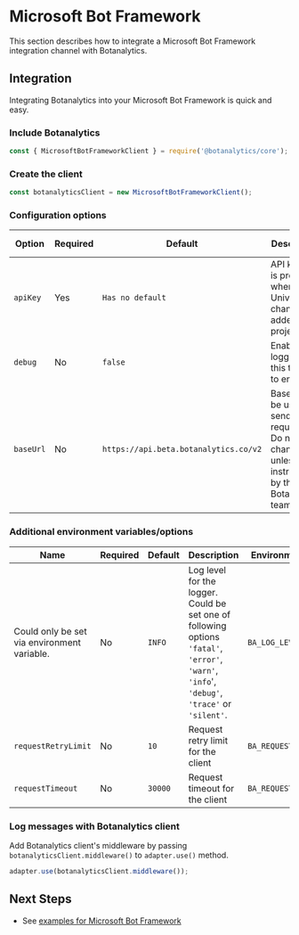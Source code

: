 

# Microsoft Bot Framework

This section describes how to integrate a Microsoft Bot Framework integration channel with Botanalytics.

<V3Warning />



## Integration

Integrating Botanalytics into your Microsoft Bot Framework is quick and easy.

### Include Botanalytics

```js
const { MicrosoftBotFrameworkClient } = require('@botanalytics/core');
```

### Create the client

```js
const botanalyticsClient = new MicrosoftBotFrameworkClient();
```

### Configuration options

| Option        				| Required				| Default      	| Description | Environment Variable
| -------- 				| ------------ 			| ------- 				| ------	    | -----
| `apiKey`    | Yes						| `Has no default`          |  API key that is provided when a Universal channel is added to a project. | ```BA_API_KEY```
| `debug`    | No						| `false`           |  Enables logging. Set this to `true` to enable. | ```BA_DEBUG```
| `baseUrl`    | No						| `https://api.beta.botanalytics.co/v2`           | Base URL to be used for sending requests. Do not change this unless instructed by the Botanalytics team. | ```BA_BASE_URL```


### Additional environment variables/options
| Name        				| Required				| Default      	| Description | Environment Variable
| -------- 				| ------------ 			| ------- 				| ------	    | -----
| Could only be set via environment variable.    | No                       | `INFO`          |  Log level for the logger. Could be set one of following options `'fatal'`, `'error'`, `'warn'`, `'info`', `'debug'`, `'trace'` or `'silent'`.  | ```BA_LOG_LEVEL```
| `requestRetryLimit`    | No						| `10`           |  Request retry limit for the client | ```BA_REQUEST_RETRY_LIMIT```
| `requestTimeout`    | No						| `30000`           | Request timeout for the client  | ```BA_REQUEST_TIMEOUT```


### Log messages with Botanalytics client

Add Botanalytics client's middleware by passing `botanalyticsClient.middleware()` to `adapter.use()` method.

```js
adapter.use(botanalyticsClient.middleware());
```


## Next Steps

* See [examples for Microsoft Bot Framework](https://github.com/botanalytics/node-sdk-examples/tree/master/microsoft-bot-framework/complex-dialog#microsoft-bot-framework)
